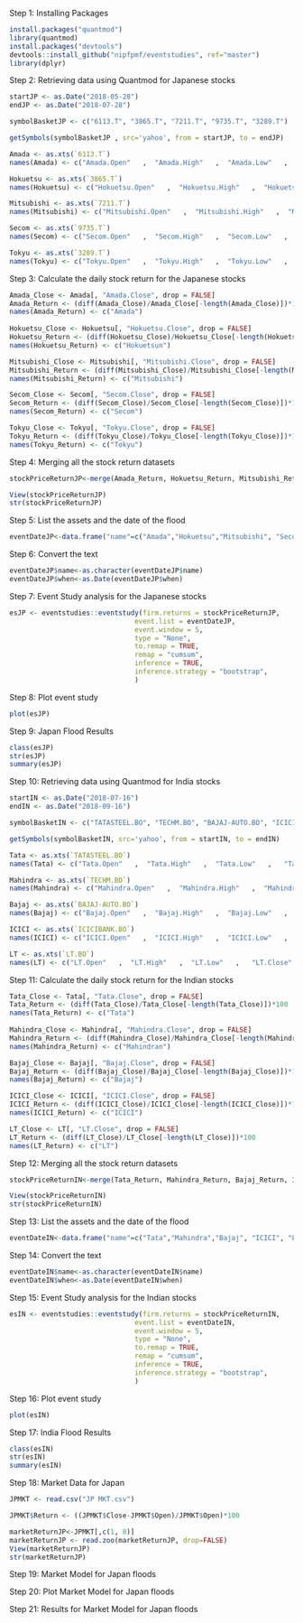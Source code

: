 Step 1: Installing Packages

```r
install.packages("quantmod")
library(quantmod)
install.packages("devtools")
devtools::install_github("nipfpmf/eventstudies", ref="master")
library(dplyr)
```

Step 2: Retrieving data using Quantmod for Japanese stocks

```r
startJP <- as.Date("2018-05-28")
endJP <- as.Date("2018-07-28")

symbolBasketJP <- c("6113.T", "3865.T", "7211.T", "9735.T", "3289.T")

getSymbols(symbolBasketJP , src='yahoo', from = startJP, to = endJP)

Amada <- as.xts(`6113.T`)
names(Amada) <- c("Amada.Open"   ,  "Amada.High"   ,  "Amada.Low"   ,   "Amada.Close"  , "Amada.Volume",  "Amada.Adjusted")

Hokuetsu <- as.xts(`3865.T`)
names(Hokuetsu) <- c("Hokuetsu.Open"   ,  "Hokuetsu.High"   ,  "Hokuetsu.Low"   ,   "Hokuetsu.Close"  ,  "Hokuetsu.Volume",  "Hokuetsu.Adjusted")

Mitsubishi <- as.xts(`7211.T`)
names(Mitsubishi) <- c("Mitsubishi.Open"   ,  "Mitsubishi.High"   ,  "Mitsubishi.Low"   ,   "Mitsubishi.Close"  ,  "Mitsubishi.Volume",  "Mitsubishi.Adjusted")

Secom <- as.xts(`9735.T`)
names(Secom) <- c("Secom.Open"   ,  "Secom.High"   ,  "Secom.Low"   ,   "Secom.Close"  ,  "Secom.Volume",  "Secom.Adjusted")

Tokyu <- as.xts(`3289.T`)
names(Tokyu) <- c("Tokyu.Open"   ,  "Tokyu.High"   ,  "Tokyu.Low"   ,   "Tokyu.Close"  ,  "Tokyu.Volume",  "Tokyu.Adjusted")
```

Step 3: Calculate the daily stock return for the Japanese stocks

```r
Amada_Close <- Amada[, "Amada.Close", drop = FALSE]
Amada_Return <- (diff(Amada_Close)/Amada_Close[-length(Amada_Close)])*100
names(Amada_Return) <- c("Amada")
  
Hokuetsu_Close <- Hokuetsu[, "Hokuetsu.Close", drop = FALSE]
Hokuetsu_Return <- (diff(Hokuetsu_Close)/Hokuetsu_Close[-length(Hokuetsu_Close)])*100
names(Hokuetsu_Return) <- c("Hokuetsun")

Mitsubishi_Close <- Mitsubishi[, "Mitsubishi.Close", drop = FALSE]
Mitsubishi_Return <- (diff(Mitsubishi_Close)/Mitsubishi_Close[-length(Mitsubishi_Close)])*100
names(Mitsubishi_Return) <- c("Mitsubishi")

Secom_Close <- Secom[, "Secom.Close", drop = FALSE]
Secom_Return <- (diff(Secom_Close)/Secom_Close[-length(Secom_Close)])*100
names(Secom_Return) <- c("Secom")

Tokyu_Close <- Tokyu[, "Tokyu.Close", drop = FALSE]
Tokyu_Return <- (diff(Tokyu_Close)/Tokyu_Close[-length(Tokyu_Close)])*100
names(Tokyu_Return) <- c("Tokyu")
```

Step 4: Merging all the stock return datasets

```r
stockPriceReturnJP<-merge(Amada_Return, Hokuetsu_Return, Mitsubishi_Return, Secom_Return, Tokyu_Return)

View(stockPriceReturnJP)
str(stockPriceReturnJP)
```

Step 5: List the assets and the date of the flood

```r
eventDateJP<-data.frame("name"=c("Amada","Hokuetsu","Mitsubishi", "Secom", "Tokyu"), "when"=c("2018-06-28","2018-06-28","2018-06-28","2018-06-28","2018-06-28"))
```

Step 6: Convert the text

```r
eventDateJP$name<-as.character(eventDateJP$name)
eventDateJP$when<-as.Date(eventDateJP$when)
```

Step 7: Event Study analysis for the Japanese stocks

```r
esJP <- eventstudies::eventstudy(firm.returns = stockPriceReturnJP,
                               event.list = eventDateJP,
                               event.window = 5,
                               type = "None",
                               to.remap = TRUE,
                               remap = "cumsum",
                               inference = TRUE,
                               inference.strategy = "bootstrap",
                               )
```

Step 8: Plot event study

```r
plot(esJP)
```

Step 9: Japan Flood Results

```r
class(esJP)
str(esJP)
summary(esJP)
```

Step 10: Retrieving data using Quantmod for India stocks

```r
startIN <- as.Date("2018-07-16")
endIN <- as.Date("2018-09-16")

symbolBasketIN <- c("TATASTEEL.BO", "TECHM.BO", "BAJAJ-AUTO.BO", "ICICIBANK.BO", "LT.BO")

getSymbols(symbolBasketIN, src='yahoo', from = startIN, to = endIN)

Tata <- as.xts(`TATASTEEL.BO`)
names(Tata) <- c("Tata.Open"   ,  "Tata.High"   ,  "Tata.Low"   ,   "Tata.Close"  ,  "Tata.Volume",  "Tata.Adjusted")

Mahindra <- as.xts(`TECHM.BO`)
names(Mahindra) <- c("Mahindra.Open"   ,  "Mahindra.High"   ,  "Mahindra.Low"   ,   "Mahindra.Close"  ,  "Mahindra.Volume",  "Mahindra.Adjusted")

Bajaj <- as.xts(`BAJAJ-AUTO.BO`)
names(Bajaj) <- c("Bajaj.Open"   ,  "Bajaj.High"   ,  "Bajaj.Low"   ,   "Bajaj.Close"  ,  "Bajaj.Volume",  "Bajaj.Adjusted")

ICICI <- as.xts(`ICICIBANK.BO`)
names(ICICI) <- c("ICICI.Open"   ,  "ICICI.High"   ,  "ICICI.Low"   ,   "ICICI.Close"  ,  "ICICI.Volume",  "ICICI.Adjusted")

LT <- as.xts(`LT.BO`)
names(LT) <- c("LT.Open"   ,  "LT.High"   ,  "LT.Low"   ,   "LT.Close"  ,  "LT.Volume",  "LT.Adjusted")
```

Step 11: Calculate the daily stock return for the Indian stocks

```r
Tata_Close <- Tata[, "Tata.Close", drop = FALSE]
Tata_Return <- (diff(Tata_Close)/Tata_Close[-length(Tata_Close)])*100
names(Tata_Return) <- c("Tata")
  
Mahindra_Close <- Mahindra[, "Mahindra.Close", drop = FALSE]
Mahindra_Return <- (diff(Mahindra_Close)/Mahindra_Close[-length(Mahindra_Close)])*100
names(Mahindra_Return) <- c("Mahindran")

Bajaj_Close <- Bajaj[, "Bajaj.Close", drop = FALSE]
Bajaj_Return <- (diff(Bajaj_Close)/Bajaj_Close[-length(Bajaj_Close)])*100
names(Bajaj_Return) <- c("Bajaj")

ICICI_Close <- ICICI[, "ICICI.Close", drop = FALSE]
ICICI_Return <- (diff(ICICI_Close)/ICICI_Close[-length(ICICI_Close)])*100
names(ICICI_Return) <- c("ICICI")

LT_Close <- LT[, "LT.Close", drop = FALSE]
LT_Return <- (diff(LT_Close)/LT_Close[-length(LT_Close)])*100
names(LT_Return) <- c("LT")
```

Step 12: Merging all the stock return datasets

```r
stockPriceReturnIN<-merge(Tata_Return, Mahindra_Return, Bajaj_Return, ICICI_Return, LT_Return)

View(stockPriceReturnIN)
str(stockPriceReturnIN)
```

Step 13: List the assets and the date of the flood

```r
eventDateIN<-data.frame("name"=c("Tata","Mahindra","Bajaj", "ICICI", "LT"), "when"=c("2018-08-16","2018-08-16","2018-08-16","2018-08-16","2018-08-16"))
```

Step 14: Convert the text

```r
eventDateIN$name<-as.character(eventDateIN$name)
eventDateIN$when<-as.Date(eventDateIN$when)
```

Step 15: Event Study analysis for the Indian stocks

```r
esIN <- eventstudies::eventstudy(firm.returns = stockPriceReturnIN,
                               event.list = eventDateIN,
                               event.window = 5,
                               type = "None",
                               to.remap = TRUE,
                               remap = "cumsum",
                               inference = TRUE,
                               inference.strategy = "bootstrap",
                               )
```

Step 16: Plot event study

```r
plot(esIN)
```

Step 17: India Flood Results

```r
class(esIN)
str(esIN)
summary(esIN)
```

Step 18: Market Data for Japan
```r
JPMKT <- read.csv("JP MKT.csv")

JPMKT$Return <- ((JPMKT$Close-JPMKT$Open)/JPMKT$Open)*100

marketReturnJP<-JPMKT[,c(1, 8)]
marketReturnJP <- read.zoo(marketReturnJP, drop=FALSE)
View(marketReturnJP)
str(marketReturnJP)
```

Step 19: Market Model for Japan floods

Step 20: Plot Market Model for Japan floods

Step 21: Results for Market Model for Japan floods